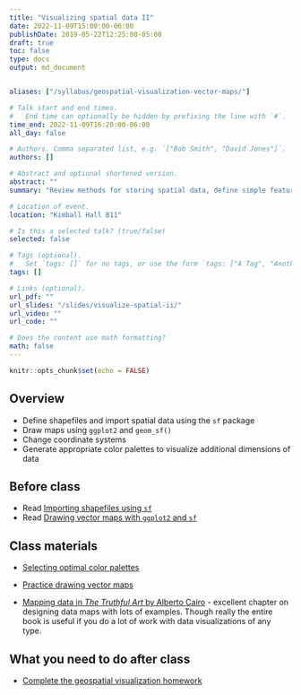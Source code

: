 ```yaml
---
title: "Visualizing spatial data II"
date: 2022-11-09T15:00:00-06:00
publishDate: 2019-05-22T12:25:00-05:00
draft: true
toc: false
type: docs
output: md_document


aliases: ["/syllabus/geospatial-visualization-vector-maps/"]

# Talk start and end times.
#   End time can optionally be hidden by prefixing the line with `#`.
time_end: 2022-11-09T16:20:00-06:00
all_day: false

# Authors. Comma separated list, e.g. `["Bob Smith", "David Jones"]`.
authors: []

# Abstract and optional shortened version.
abstract: ""
summary: "Review methods for storing spatial data, define simple features data frames, and construct vector maps in ggplot2."

# Location of event.
location: "Kimball Hall B11"

# Is this a selected talk? (true/false)
selected: false

# Tags (optional).
#   Set `tags: []` for no tags, or use the form `tags: ["A Tag", "Another Tag"]` for one or more tags.
tags: []

# Links (optional).
url_pdf: ""
url_slides: "/slides/visualize-spatial-ii/"
url_video: ""
url_code: ""

# Does the content use math formatting?
math: false
---
```


```r
knitr::opts_chunk$set(echo = FALSE)
```

## Overview

* Define shapefiles and import spatial data using the `sf` package
* Draw maps using `ggplot2` and `geom_sf()`
* Change coordinate systems
* Generate appropriate color palettes to visualize additional dimensions of data

## Before class

* Read [Importing shapefiles using `sf`](/notes/simple-features/)
* Read [Drawing vector maps with `ggplot2` and `sf`](/notes/vector-maps/)

## Class materials

* [Selecting optimal color palettes](/notes/optimal-color-palettes/)
* [Practice drawing vector maps](/notes/vector-maps-practice/)

* [Mapping data in *The Truthful Art* by Alberto Cairo](https://newcatalog.library.cornell.edu/catalog/15104586) - excellent chapter on designing data maps with lots of examples. Though really the entire book is useful if you do a lot of work with data visualizations of any type.

## What you need to do after class

* [Complete the geospatial visualization homework](/homework/geospatial-viz/)
